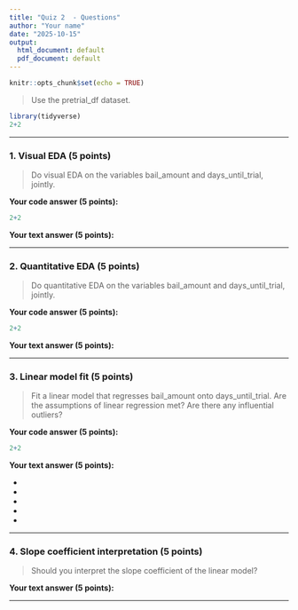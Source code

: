 ```yaml
---
title: "Quiz 2  - Questions"
author: "Your name"
date: "2025-10-15"
output:
  html_document: default
  pdf_document: default
---
```


```r
knitr::opts_chunk$set(echo = TRUE)
```



> Use the pretrial_df dataset. 

```r
library(tidyverse)
2+2
```


---


### 1. Visual EDA (5 points)

> Do visual EDA on the variables bail_amount and days_until_trial, jointly.

**Your code answer (5 points):**

```r
2+2
```

**Your text answer (5 points):**





---


### 2. Quantitative EDA (5 points)

> Do quantitative EDA on the variables bail_amount and days_until_trial, jointly.

**Your code answer (5 points):**

```r
2+2
```


**Your text answer (5 points):**




---





### 3. Linear model fit (5 points)

> Fit a linear model that regresses bail_amount onto days_until_trial. Are the assumptions of linear regression met? Are there any influential outliers?

**Your code answer (5 points):**

```r
2+2
```



**Your text answer (5 points):**

-
-
-
-
- 

---





### 4. Slope coefficient interpretation (5 points)

> Should you interpret the slope coefficient of the linear model?

**Your text answer (5 points):**



---





